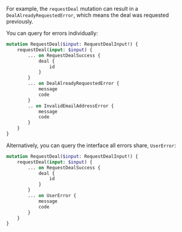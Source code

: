 For example, the `requestDeal` mutation can result in a `DealAlreadyRequestedError`, which means the deal was requested previously.

You can query for errors individually:

```graphql
mutation RequestDeal($input: RequestDealInput!) {
    requestDeal(input: $input) {
        ... on RequestDealSuccess {
            deal {
                id
            }
        }
        ... on DealAlreadyRequestedError {
            message
            code
        }
        .. on InvalidEmailAddressError {
            message
            code
        }
    }
}
```

Alternatively, you can query the interface all errors share, `UserError`:

```graphql
mutation RequestDeal($input: RequestDealInput!) {
    requestDeal(input: $input) {
        ... on RequestDealSuccess {
            deal {
                id
            }
        }
        ... on UserError {
            message
            code
        }
    }
}
```
